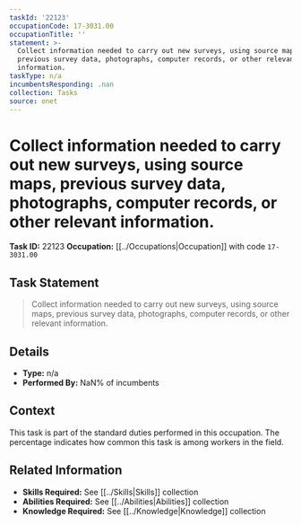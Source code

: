 ```yaml
---
taskId: '22123'
occupationCode: 17-3031.00
occupationTitle: ''
statement: >-
  Collect information needed to carry out new surveys, using source maps,
  previous survey data, photographs, computer records, or other relevant
  information.
taskType: n/a
incumbentsResponding: .nan
collection: Tasks
source: onet
---
```

# Collect information needed to carry out new surveys, using source maps, previous survey data, photographs, computer records, or other relevant information.

**Task ID:** 22123
**Occupation:** [[../Occupations|Occupation]] with code `17-3031.00`

## Task Statement

> Collect information needed to carry out new surveys, using source maps, previous survey data, photographs, computer records, or other relevant information.

## Details

- **Type:** n/a
- **Performed By:** NaN% of incumbents

## Context

This task is part of the standard duties performed in this occupation. The percentage indicates how common this task is among workers in the field.

## Related Information

- **Skills Required:** See [[../Skills|Skills]] collection
- **Abilities Required:** See [[../Abilities|Abilities]] collection
- **Knowledge Required:** See [[../Knowledge|Knowledge]] collection
